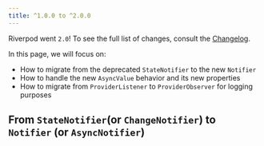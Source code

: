 ```yaml
---
title: ^1.0.0 to ^2.0.0
---
```


Riverpod went `2.0`! To see the full list of changes, consult the [Changelog].

In this page, we will focus on:
- How to migrate from the deprecated `StateNotifier` to the new `Notifier`
- How to handle the new `AsyncValue` behavior and its new properties
- How to migrate from `ProviderListener` to `ProviderObserver` for logging purposes


## From `StateNotifier`(or `ChangeNotifier`) to `Notifier` (or `AsyncNotifier`)



[Changelog]: https://pub.dev/packages/flutter_riverpod/changelog#200